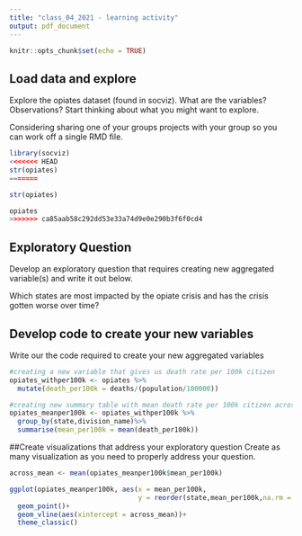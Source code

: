 ```yaml
---
title: "class_04_2021 - learning activity"
output: pdf_document
---
```


```r
knitr::opts_chunk$set(echo = TRUE)
```

## Load data and explore

Explore the opiates dataset (found in socviz). What are the variables? Observations? Start thinking about what you might want to explore. 

Considering sharing one of your groups projects with your group so you can work off a single RMD file. 

```r
library(socviz)
<<<<<<< HEAD
str(opiates)
=======

str(opiates)

opiates
>>>>>>> ca85aab58c292dd53e33a74d9e0e290b3f6f0cd4
```

## Exploratory Question

Develop an exploratory question that requires creating new aggregated variable(s) and write it out below. 

Which states are most impacted by the opiate crisis and has the crisis gotten worse over time? 

## Develop code to create your new variables

Write our the code required to create your new aggregated variables
```r
#creating a new variable that gives us death rate per 100k citizen
opiates_withper100k <- opiates %>%
  mutate(death_per100k = deaths/(population/100000))

#creating new summary table with mean death rate per 100k citizen across time
opiates_meanper100k <- opiates_withper100k %>%
  group_by(state,division_name)%>%
  summarise(mean_per100k = mean(death_per100k))

```

##Create visualizations that address your exploratory question
Create as many visualization as you need to properly address your question. 

```r
across_mean <- mean(opiates_meanper100k$mean_per100k)

ggplot(opiates_meanper100k, aes(x = mean_per100k, 
                                y = reorder(state,mean_per100k,na.rm = TRUE)))+
  geom_point()+
  geom_vline(aes(xintercept = across_mean))+
  theme_classic()
  
```

```r

```

